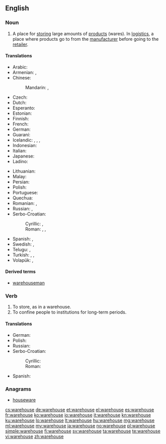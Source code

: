 ==English==
{{wikipedia}}

===Noun===
{{en-noun}}

# A place for [[store|storing]] large amounts of [[product]]s (wares). In [[logistics]], a place where products go to from the [[manufacturer]] before going to the [[retailer]].

====Translations====
{{trans-top|A place for storing large amounts of products}}
* Arabic: {{t-|ar|مخزن|m|tr=máxzan}}
* Armenian: {{t-|hy|պահեստ|tr=pahest}}, {{t-|hy|ապրանքապահեստ|tr=aprank’apahest}}
* Chinese:
*: Mandarin: {{t-|cmn|倉庫|sc=Hani}}, {{t-|cmn|仓库|tr=cāngkù|sc=Hani}}
* Czech: {{t+|cs|sklad|m}}
* Dutch: {{t+|nl|pakhuis|n}}
* Esperanto: {{t-|eo|magazeno}}
* Estonian: {{t-|et|ladu}}
* Finnish: {{t+|fi|varasto}}
* French: {{t+|fr|entrepôt|m}}
* German: {{t+|de|Lager|n}}
* Guaraní: {{t-|gn|almasẽ}}
* Icelandic: {{t-|is|vöruhús|n}}, {{t+|is|lager|m}}, {{t-|is|pakkhús|n}}, {{t-|is|skemma|f}}
* Indonesian: {{t+|id|gudang}}
* Italian: {{t+|it|magazzino|m}}
* Japanese: {{t+|ja|倉庫|tr=sōko}}
* Ladino: {{tø|lad|magazen}}
{{trans-mid}}
* Lithuanian: {{t-|lt|sandėlys}}
* Malay: {{t-|ms|gudang}}
* Persian: {{t+|fa|انبار|tr=anbâr}}
* Polish: {{t+|pl|magazyn|m}}
* Portuguese: {{t+|pt|armazém|m}}
* Quechua: {{t-|qu|qullqa}}
* Romanian: {{t+|ro|magazie|f}}, {{t-|ro|antrepozit}} {{g|ro}}
* Russian: {{t+|ru|склад|m|tr=sklad}}, {{t+|ru|хранилище|n|tr=xranílišče|sc=Cyrl}}
* Serbo-Croatian:
*: Cyrillic: {{t-|sh|складиште|n}}, {{t-|sh|сместиште|n}}
*: Roman: {{t-|sh|skladište|n}}, {{t-|sh|smestište|n}}, {{t-|sh|spremnik|m}}
* Spanish: {{t+|es|almacén|m}}, {{t+|es|depósito|m}}
* Swedish: {{t+|sv|lagerlokal|c}}, {{t+|sv|lagerlokaler|p}}
* Telugu: {{t-|te|గోదాము|tr=gOdaamu}}, {{t+|te|గిడ్డంగి|tr=giddangi}}
* Turkish: {{t+|tr|antrepo}}, {{t+|tr|depo}}, {{t+|tr|ambar}}
* Volapük: {{t+|vo|magad}}, {{t+|vo|canamagad}}
{{trans-bottom}}

====Derived terms====
* [[warehouseman]]

===Verb===
{{en-verb|warehous|es}}

# To store, as in a warehouse.
# To confine people to institutions for long-term periods.

====Translations====
{{trans-top|To store, as in a warehouse}}
* German: {{t|de|lagern}}
* Polish: {{t+|pl|magazynować}}
* Russian: {{t+|ru|хранить|tr=xranít'|sc=Cyrl}}
* Serbo-Croatian:
*: Cyrillic: {{t-|sh|складиштити}}
*: Roman: {{t-|sh|skladištiti}}
{{trans-mid}}
* Spanish: {{t|es|almacenar}}
{{trans-bottom}}

===Anagrams===
* [[houseware#English|houseware]]

[[cs:warehouse]]
[[de:warehouse]]
[[et:warehouse]]
[[el:warehouse]]
[[es:warehouse]]
[[fr:warehouse]]
[[ko:warehouse]]
[[io:warehouse]]
[[it:warehouse]]
[[kn:warehouse]]
[[ku:warehouse]]
[[lo:warehouse]]
[[lt:warehouse]]
[[hu:warehouse]]
[[mg:warehouse]]
[[ml:warehouse]]
[[my:warehouse]]
[[ja:warehouse]]
[[no:warehouse]]
[[pl:warehouse]]
[[simple:warehouse]]
[[fi:warehouse]]
[[sv:warehouse]]
[[ta:warehouse]]
[[te:warehouse]]
[[vi:warehouse]]
[[zh:warehouse]]